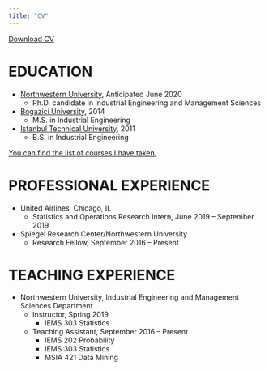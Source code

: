 ```yaml
---
title: "CV"
---
```


<a href="CV.pdf#" class="download" title="Download CV as PDF">Download CV</a>			

# EDUCATION

* [Northwestern University](https://www.mccormick.northwestern.edu/industrial/), Anticipated June 2020
    + Ph.D. candidate in Industrial Engineering and Management Sciences
* [Bogazici University](http://www.ie.boun.edu.tr), 2014
    + M.S. in Industrial Engineering
* [Istanbul Technical University](https://isl.itu.edu.tr/en/academics/departments/industrial-engineering), 2011
    + B.S. in Industrial Engineering


[You can find the list of courses I have taken.](_courses.html)

# PROFESSIONAL EXPERIENCE

* United Airlines, Chicago, IL
    + Statistics and Operations Research Intern, June 2019 – September 2019
* Spiegel Research Center/Northwestern University
    + Research Fellow, September 2016 – Present

# TEACHING EXPERIENCE

* Northwestern University, Industrial Engineering and Management Sciences Department
    + Instructor, Spring 2019
        - IEMS 303 Statistics 
    + Teaching Assistant, September 2016 – Present
        - IEMS 202 Probability 
        - IEMS 303 Statistics
        - MSIA 421 Data Mining